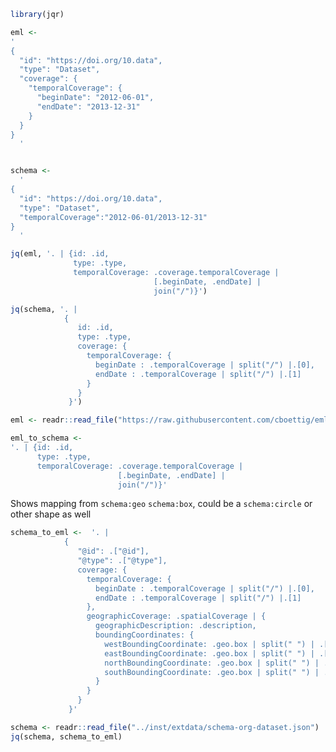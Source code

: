
```r
library(jqr)
```


```r
eml <- 
'
{
  "id": "https://doi.org/10.data",
  "type": "Dataset",
  "coverage": {
    "temporalCoverage": {
      "beginDate": "2012-06-01",
      "endDate": "2013-12-31"
    }
  }
}
  '


schema <- 
  '
{
  "id": "https://doi.org/10.data",
  "type": "Dataset",
  "temporalCoverage":"2012-06-01/2013-12-31"
}
  '
```



```r
jq(eml, '. | {id: .id, 
              type: .type,
              temporalCoverage: .coverage.temporalCoverage | 
                                [.beginDate, .endDate] | 
                                join("/")}')
```



```r
jq(schema, '. | 
            {
               id: .id, 
               type: .type,
               coverage: {
                 temporalCoverage: {
                   beginDate : .temporalCoverage | split("/") |.[0],
                   endDate : .temporalCoverage | split("/") |.[1]
                 }
               }
             }')
```

```r
eml <- readr::read_file("https://raw.githubusercontent.com/cboettig/emld/master/inst/extdata/hf205.json")
```


```r
eml_to_schema <- 
'. | {id: .id, 
      type: .type,
      temporalCoverage: .coverage.temporalCoverage | 
                        [.beginDate, .endDate] | 
                        join("/")}'
```



Shows mapping from `schema:geo` `schema:box`, could be a `schema:circle` or other shape as well
```r
schema_to_eml <-  '. | 
            {
               "@id": .["@id"], 
               "@type": .["@type"],
               coverage: {
                 temporalCoverage: {
                   beginDate : .temporalCoverage | split("/") |.[0],
                   endDate : .temporalCoverage | split("/") |.[1]
                 },
                 geographicCoverage: .spatialCoverage | {
                   geographicDescription: .description,
                   boundingCoordinates: {
                     westBoundingCoordinate: .geo.box | split(" ") | .[1],
                     eastBoundingCoordinate: .geo.box | split(" ") | .[3],
                     northBoundingCoordinate: .geo.box | split(" ") | .[2],
                     southBoundingCoordinate: .geo.box | split(" ") | .[0]
                   }
                 }
               }
             }'
```

```r
schema <- readr::read_file("../inst/extdata/schema-org-dataset.json")
jq(schema, schema_to_eml)
```


